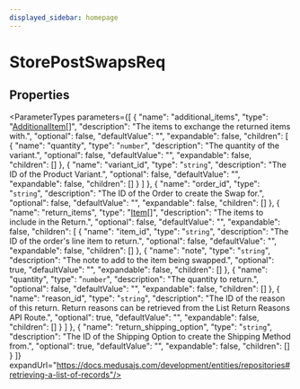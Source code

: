 ```yaml
---
displayed_sidebar: homepage
---
```



# StorePostSwapsReq

## Properties

<ParameterTypes parameters={[
  {
    "name": "additional_items",
    "type": "[AdditionalItem](medusa.AdditionalItem-2.mdx)[]",
    "description": "The items to exchange the returned items with.",
    "optional": false,
    "defaultValue": "",
    "expandable": false,
    "children": [
      {
        "name": "quantity",
        "type": "`number`",
        "description": "The quantity of the variant.",
        "optional": false,
        "defaultValue": "",
        "expandable": false,
        "children": []
      },
      {
        "name": "variant_id",
        "type": "`string`",
        "description": "The ID of the Product Variant.",
        "optional": false,
        "defaultValue": "",
        "expandable": false,
        "children": []
      }
    ]
  },
  {
    "name": "order_id",
    "type": "`string`",
    "description": "The ID of the Order to create the Swap for.",
    "optional": false,
    "defaultValue": "",
    "expandable": false,
    "children": []
  },
  {
    "name": "return_items",
    "type": "[Item](medusa.Item-7.mdx)[]",
    "description": "The items to include in the Return.",
    "optional": false,
    "defaultValue": "",
    "expandable": false,
    "children": [
      {
        "name": "item_id",
        "type": "`string`",
        "description": "The ID of the order's line item to return.",
        "optional": false,
        "defaultValue": "",
        "expandable": false,
        "children": []
      },
      {
        "name": "note",
        "type": "`string`",
        "description": "The note to add to the item being swapped.",
        "optional": true,
        "defaultValue": "",
        "expandable": false,
        "children": []
      },
      {
        "name": "quantity",
        "type": "`number`",
        "description": "The quantity to return.",
        "optional": false,
        "defaultValue": "",
        "expandable": false,
        "children": []
      },
      {
        "name": "reason_id",
        "type": "`string`",
        "description": "The ID of the reason of this return. Return reasons can be retrieved from the List Return Reasons API Route.",
        "optional": true,
        "defaultValue": "",
        "expandable": false,
        "children": []
      }
    ]
  },
  {
    "name": "return_shipping_option",
    "type": "`string`",
    "description": "The ID of the Shipping Option to create the Shipping Method from.",
    "optional": true,
    "defaultValue": "",
    "expandable": false,
    "children": []
  }
]} expandUrl="https://docs.medusajs.com/development/entities/repositories#retrieving-a-list-of-records"/>
